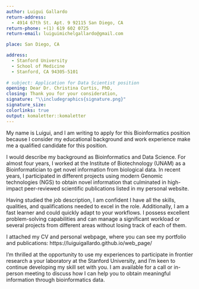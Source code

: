 ```yaml
---
author: Luigui Gallardo
return-address: 
  - 4914 67th St. Apt. 9 92115 San Diego, CA
return-phone: +(1) 619 602 0725
return-email: luiguimichelgallardo@gmail.com

place: San Diego, CA

address:
  - Stanford University
  - School of Medicine
  - Stanford, CA 94305-5101
  
# subject: Application for Data Scientist position
opening: Dear Dr. Christina Curtis, PhD,
closing: Thank you for your consideration,
signature: "\\includegraphics{signature.png}"
signature_size:
colorlinks: true
output: komaletter::komaletter
---
```


My name is Luigui, and I am writing to apply for this Bioinformatics position because I consider my educational background and work experience make me a qualified candidate for this position.

I would describe my background as Bioinformatics and Data Science. For almost four years, I worked at the Institute of Biotechnology (UNAM) as a Bioinformatician to get novel information from biological data. In recent years, I participated in different projects using modern Genomic technologies (NGS) to obtain novel information that culminated in high-impact peer-reviewed scientific publications listed in my personal website.

Having studied the job description, I am confident I have all the skills, qualities, and qualifications needed to excel in the role. Additionally, I am a fast learner and could quickly adapt to your workflows. I possess excellent problem-solving capabilities and can manage a significant workload or several projects from different areas without losing track of each of them.

I attached my CV and personal webpage, where you can see my portfolio and publications: https://luiguigallardo.github.io/web_page/

I’m thrilled at the opportunity to use my experiences to participate in frontier research a your laboratory at the Stanford University, and I’m keen to continue developing my skill set with you. I am available for a call or in-person meeting to discuss how I can help you to obtain meaningful information through bioinformatics data.


